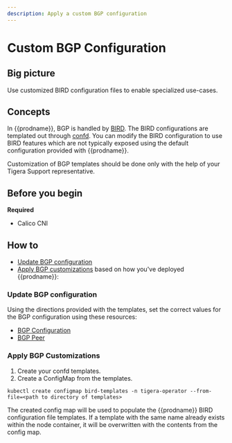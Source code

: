 ```yaml
---
description: Apply a custom BGP configuration
---
```


# Custom BGP Configuration

## Big picture

Use customized BIRD configuration files to enable specialized use-cases.

## Concepts

In {{prodname}}, BGP is handled by [BIRD](https://github.com/projectcalico/bird).
The BIRD configurations are templated out through [confd](https://github.com/projectcalico/confd).
You can modify the BIRD configuration to use BIRD features which are not typically exposed using the
default configuration provided with {{prodname}}.

Customization of BGP templates should be done only with the help of your Tigera Support representative.

## Before you begin

**Required**

- Calico CNI

## How to

- [Update BGP configuration](#update-bgp-configuration)
- [Apply BGP customizations](#apply-bgp-customizations) based on how you've deployed {{prodname}}:

### Update BGP configuration

Using the directions provided with the templates, set the correct values
for the BGP configuration using these resources:

- [BGP Configuration](../../reference/resources/bgpconfig.mdx)
- [BGP Peer](../../reference/resources/bgppeer.mdx)
<!-- //TODO-CC-XREFS - [calicoctl](/reference/clis/calicoctl/index)-->

### Apply BGP Customizations

1. Create your confd templates.
1. Create a ConfigMap from the templates.

```
kubectl create configmap bird-templates -n tigera-operator --from-file=<path to directory of templates>
```

The created config map will be used to populate the {{prodname}} BIRD configuration file templates. If a template with the same name already exists within the node container, it will be overwritten with the contents from the config map.
